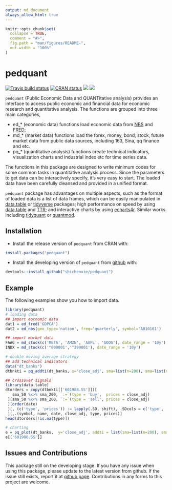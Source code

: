 ```yaml
---
output: md_document
always_allow_html: true
---
```


<!-- README.md is generated from README.Rmd. Please edit that file -->

```r
knitr::opts_chunk$set(
  collapse = TRUE,
  comment = "#>",
  fig.path = "man/figures/README-",
  out.width = "100%"
)
```

# pedquant

[![Travis build status](https://travis-ci.org/ShichenXie/pedquant.svg?branch=master)](https://travis-ci.org/ShichenXie/pedquant) [![CRAN status](https://www.r-pkg.org/badges/version/pedquant)](https://cran.r-project.org/package=pedquant) [![](http://cranlogs.r-pkg.org/badges/grand-total/pedquant)](https://cran.r-project.org/package=pedquant) [![](http://cranlogs.r-pkg.org/badges/pedquant)](https://cran.r-project.org/package=pedquant)

`pedquant` (Public Economic Data and QUANTitative analysis) provides an interface to access public economic and financial data for economic research and quantitative analysis. The functions are grouped into three main categories,

-   ed\_\* (economic data) functions load economic data from [NBS](http://www.stats.gov.cn/) and [FRED](https://fred.stlouisfed.org/);
-   md\_\* (market data) functions load the forex, money, bond, stock, future market data from public data sources, including 163, Sina, qq finance and etc.
-   pq\_\* (quantitative analysis) functions create technical indicators, visualization charts and industrial index etc for time series data.

The functions in this package are designed to write minimum codes for some common tasks in quantitative analysis process. Since the parameters to get data can be interactively specify, it's very easy to start. The loaded data have been carefully cleansed and provided in a unified format.

`pedquant` package has advantages on multiple aspects, such as the format of loaded data is a list of data frames, which can be easily manipulated in [data.table](https://rdatatable.gitlab.io/data.table) or [tidyverse](https://www.tidyverse.org) packages; high performance on speed by using [data.table](https://rdatatable.gitlab.io/data.table) and [TTR](https://github.com/joshuaulrich/TTR); and interactive charts by using [echarts4r](https://echarts4r.john-coene.com). Similar works including [tidyquant](https://github.com/business-science/tidyquant) or [quantmod](https://github.com/joshuaulrich/quantmod).

## Installation

-   Install the release version of `pedquant` from CRAN with:

``` r
install.packages("pedquant")
```

-   Install the developing version of `pedquant` from [github](https://github.com/shichenXie/pedquant) with:

``` r
devtools::install_github("shichenxie/pedquant")
```

## Example

The following examples show you how to import data.

```r
library(pedquant)
# loading data
## import eocnomic data
dat1 = ed_fred('GDPCA')
dat2 = ed_nbs(geo_type='nation', freq='quarterly', symbol='A010101')

## import market data
FAAG = md_stock(c('META', 'AMZN', 'AAPL', 'GOOG'), date_range = '10y')
INDX = md_stock(c('^000001','^399001'), date_range = '10y')

# double moving average strategy
## add technical indicators
data("dt_banks")
dtbnkti = pq_addti(dt_banks, x='close_adj', sma=list(n=200), sma=list(n=50))

## crossover signals
library(data.table)
dtorders = copy(dtbnkti[['601988.SS']])[
   sma_50 %x>% sma_200, `:=`(type = 'buy',  prices = close_adj)
 ][sma_50 %x<% sma_200, `:=`(type = 'sell', prices = close_adj)
 ][order(date)
 ][, (c('type', 'prices')) := lapply(.SD, shift), .SDcols = c('type', 'prices')
 ][,.(symbol, name, date, close_adj, type, prices)]
head(dtorders[!is.na(type)])

# charting
e = pq_plot(dt_banks,  y='close_adj', addti = list(sma=list(n=200), sma=list(n=50)), orders = dtorders[!is.na(type)])
e[['601988.SS']]
```

## Issues and Contributions

This package still on the developing stage. If you have any issue when using this package, please update to the latest version from github. If the issue still exists, report it at [github page](https://github.com/ShichenXie/pedquant/issues). Contributions in any forms to this project are welcome.

